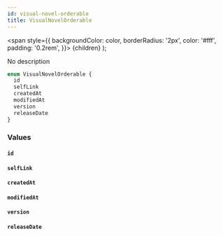 ```yaml
---
id: visual-novel-orderable
title: VisualNovelOrderable
---
```


<span
style={{
      backgroundColor: color,
      borderRadius: '2px',
      color: '#fff',
      padding: '0.2rem',
    }}>
{children}
</span>
);

No description

```graphql
enum VisualNovelOrderable {
  id
  selfLink
  createdAt
  modifiedAt
  version
  releaseDate
}
```

### Values

#### `id`

#### `selfLink`

#### `createdAt`

#### `modifiedAt`

#### `version`

#### `releaseDate`
